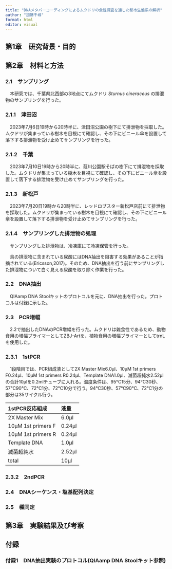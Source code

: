```yaml
---
title: "DNAメタバーコーディングによるムクドリの食性調査を通した都市生態系の解析"
author: "加藤千尋"
format: html
editor: visual
---
```


## 第1章　研究背景・目的

## 第2章　材料と方法

### 2.1　サンプリング

　本研究では、千葉県北西部の3地点にてムクドリ *Sturnus cineraceus* の排泄物のサンプリングを行った。

### 2.1.1　津田沼

　2023年7月6日19時から20時半に、津田沼公園の樹下にて排泄物を採取した。ムクドリが集まっている樹木を目視にて確認し、その下にビニール傘を設置して落下する排泄物を受け止めてサンプリングを行った。

### 2.1.2　千葉

　2023年7月10日19時から20時半に、葭川公園駅そばの樹下にて排泄物を採取した。ムクドリが集まっている樹木を目視にて確認し、その下にビニール傘を設置して落下する排泄物を受け止めてサンプリングを行った。

### 2.1.3　新松戸

　2023年7月20日19時から20時半に、レッドロブスター新松戸店前にて排泄物を採取した。ムクドリが集まっている樹木を目視にて確認し、その下にビニール傘を設置して落下する排泄物を受け止めてサンプリングを行った。

### 2.1.4　サンプリングした排泄物の処理

　サンプリングした排泄物は、冷凍庫にて冷凍保管を行った。

　鳥の排泄物に含まれている尿酸にはDNA抽出を阻害する効果があることが指摘されている(Ericsson,2017)。そのため、DNA抽出を行う前にサンプリングした排泄物について白く見える尿酸を取り除く作業を行った。

### 2.2　DNA抽出

　QIAamp DNA Stoolキットのプロトコルを元に、DNA抽出を行った。プロトコルは付録に示した。

### 2.3　PCR増幅

　2.2で抽出したDNAのPCR増幅を行った。ムクドリは雑食性であるため、動物食用の増幅プライマーとしてZBJ-Artを、植物食用の増幅プライマーとしてtrnLを使用した。

### 2.3.1　1stPCR

　1段階目では、PCR組成液として2X Master Mix6.0μl、10μM 1st primers F0.24μl、10μM 1st primers R0.24μl、Template DNA1.0μl、滅菌超純水2.52μlの合計10μlを0.2mlチューブに入れる。温度条件は、95℃15分、94℃30秒、57℃90℃、72℃1分、72℃10分で行う。94℃30秒、57℃90℃、72℃1分の部分は35サイクル行う。

| 1stPCR反応組成     | 液量   |
|:-------------------|:-------|
| 2X Master Mix      | 6.0μl  |
| 10μM 1st primers F | 0.24μl |
| 10μM 1st primers R | 0.24μl |
| Template DNA       | 1.0μl  |
| 滅菌超純水         | 2.52μl |
| total              | 10μl   |

### 2.3.2　2ndPCR

### 2.4　DNAシーケンス・塩基配列決定

### 2.5　種同定

## 第3章　実験結果及び考察

## 付録

### 付録1　DNA抽出実験のプロトコル(QIAamp DNA Stoolキット参照)
